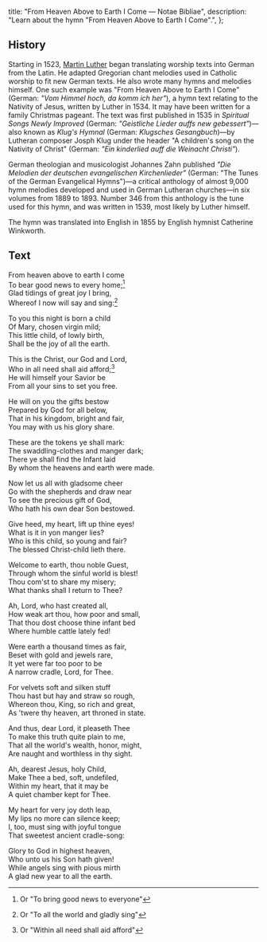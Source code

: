   title: "From Heaven Above to Earth I Come — Notae Bibliae",
  description: "Learn about the hymn \"From Heaven Above to Earth I Come\".",
};

<Initial text="From Heaven Above to Earth I Come" />

## History

Starting in 1523, [Martin Luther](/meditations/a-brief-history-of-the-reformation-part-3#martin-luther) began translating worship texts into German from the Latin. He adapted Gregorian chant melodies used in Catholic worship to fit new German texts. He also wrote many hymns and melodies himself. One such example was "From Heaven Above to Earth I Come" (German: *"Vom Himmel hoch, da komm ich her"*), a hymn text relating to the Nativity of Jesus, written by Luther in 1534. It may have been written for a family Christmas pageant. The text was first published in 1535 in *Spiritual Songs Newly Improved* (German: *"Geistliche Lieder auffs new gebessert"*)—also known as *Klug's Hymnal* (German: *Klugsches Gesangbuch*)—by Lutheran composer Josph Klug under the header "A children's song on the Nativity of Christ" (German: *"Ein kinderlied auff die Weinacht Christi"*).

German theologian and musicologist Johannes Zahn published *"Die Melodien der deutschen evangelischen Kirchenlieder"* (German: "The Tunes of the German Evangelical Hymns")—a critical anthology of almost 9,000 hymn melodies developed and used in German Lutheran churches—in six volumes from 1889 to 1893. Number 346 from this anthology is the tune used for this hymn, and was written in 1539, most likely by Luther himself.

The hymn was translated into English in 1855 by English hymnist Catherine Winkworth.

## Text

From heaven above to earth I come<br/>
To bear good news to every home;[^1]<br/>
Glad tidings of great joy I bring,<br/>
Whereof I now will say and sing:[^2]

To you this night is born a child<br/>
Of Mary, chosen virgin mild;<br/>
This little child, of lowly birth,<br/>
Shall be the joy of all the earth.

This is the Christ, our God and Lord,<br/>
Who in all need shall aid afford;[^3]<br/>
He will himself your Savior be<br/>
From all your sins to set you free.

He will on you the gifts bestow<br/>
Prepared by God for all below,<br/>
That in his kingdom, bright and fair,<br/>
You may with us his glory share.

These are the tokens ye shall mark:<br/>
The swaddling-clothes and manger dark;<br/>
There ye shall find the Infant laid<br/>
By whom the heavens and earth were made.

Now let us all with gladsome cheer<br/>
Go with the shepherds and draw near<br/>
To see the precious gift of God,<br/>
Who hath his own dear Son bestowed.

Give heed, my heart, lift up thine eyes!<br/>
What is it in yon manger lies?<br/>
Who is this child, so young and fair?<br/>
The blessed Christ-child lieth there.

Welcome to earth, thou noble Guest,<br/>
Through whom the sinful world is blest!<br/>
Thou com'st to share my misery;<br/>
What thanks shall I return to Thee?

Ah, Lord, who hast created all,<br/>
How weak art thou, how poor and small,<br/>
That thou dost choose thine infant bed<br/>
Where humble cattle lately fed!

Were earth a thousand times as fair,<br/>
Beset with gold and jewels rare,<br/>
It yet were far too poor to be<br/>
A narrow cradle, Lord, for Thee.

For velvets soft and silken stuff<br/>
Thou hast but hay and straw so rough,<br/>
Whereon thou, King, so rich and great,<br/>
As 'twere thy heaven, art throned in state.

And thus, dear Lord, it pleaseth Thee<br/>
To make this truth quite plain to me,<br/>
That all the world's wealth, honor, might,<br/>
Are naught and worthless in thy sight.

Ah, dearest Jesus, holy Child,<br/>
Make Thee a bed, soft, undefiled,<br/>
Within my heart, that it may be<br/>
A quiet chamber kept for Thee.

My heart for very joy doth leap,<br/>
My lips no more can silence keep;<br/>
I, too, must sing with joyful tongue<br/>
That sweetest ancient cradle-song:

Glory to God in highest heaven,<br/>
Who unto us his Son hath given!<br/>
While angels sing with pious mirth<br/>
A glad new year to all the earth.

[^1]: Or "To bring good news to everyone"
[^2]: Or "To all the world and gladly sing"
[^3]: Or "Within all need shall aid afford"
